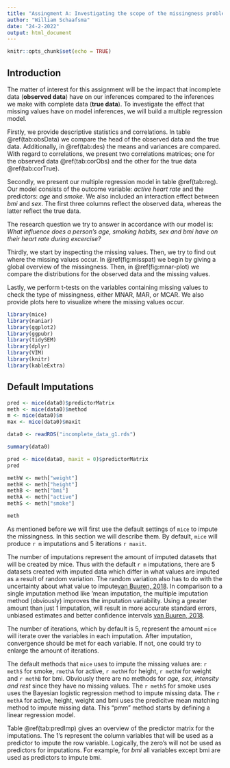 ```yaml
---
title: "Assingment A: Investigating the scope of the missingness problem"
author: "William Schaafsma"
date: "24-2-2022"
output: html_document
---
```


```r
knitr::opts_chunk$set(echo = TRUE)
```

## Introduction

The matter of interest for this assignment will be the impact that incomplete data (**observed data**) have on our inferences compared to the inferences we make with complete data (**true data**). To investigate the effect that missing values have on model inferences, we will build a multiple regression model. 

Firstly, we provide descriptive statistics and correlations. In table \@ref(tab:obsData) we compare the head of the observed data and the true data. Additionally, in \@ref(tab:des) the means and variances are compared. With regard to correlations, we present two correlations matrices; one for the observed data \@ref(tab:corObs) and the other for the true data \@ref(tab:corTrue). 

Secondly, we present our multiple regression model in table \@ref(tab:reg). Our model consists of the outcome variable: *active heart rate* and the predictors: *age* and *smoke*. We also included an interaction effect between *bmi* and *sex*. The first three columns reflect the observed data, whereas the latter reflect the true data.

The research question we try to answer in accordance with our model is: *What influence does a person's age, smoking habits, sex and bmi have on their heart rate during excercise?*

Thirdly, we start by inspecting the missing values. Then, we try to find out where the missing values occur. In \@ref(fig:misspat) we begin by giving a global overview of the missingness. Then, in \@ref(fig:mnar-plot) we compare the distributions for the observed data and the missing values. 

Lastly, we perform t-tests on the variables containing missing values to check the type of missingness, either MNAR, MAR, or MCAR. We also provide plots here to visualize where the missing values occur.


```r
library(mice)
library(naniar)
library(ggplot2)
library(ggpubr)
library(tidySEM)
library(dplyr)
library(VIM)
library(knitr)
library(kableExtra)
``` 


## Default Imputations{#defImp}
```r
pred <- mice(data0)$predictorMatrix
meth <- mice(data0)$method
m <- mice(data0)$m
max <- mice(data0)$maxit
```




```r
data0 <- readRDS("incomplete_data_g1.rds")
```

```r
summary(data0)
```

```r
pred <- mice(data0, maxit = 0)$predictorMatrix
pred
```


```r
methW <- meth["weight"]
methH <- meth["height"]
methB <- meth["bmi"]
methA <- meth["active"]
methS <- meth["smoke"]
```

```r
meth
```

As mentioned before we will first use the default settings of `mice` to impute the missingness. In this section we will describe them. By default, `mice` will produce `r m` imputations and 5 iterations `r maxit`. 

The number of imputations represent the amount of imputed datasets that will be created by mice. Thus with the default `r m` imputations, there are 5 datasets created with imputed data which differ in what values are imputed as a result of random variation. The random variation also has to do with the uncertainty about what value to impute[van Buuren, 2018](https://stefvanbuuren.name/fimd/sec-nutshell.html#fig:miflow). In comparison to a single imputation method like 'mean imputation, the multiple imputation method (obviously) improves the imputation variability. 
Using a greater amount than just 1 imputation, will result in more accurate standard errors, unbiased estimates and better confidence intervals [van Buuren, 2018](https://stefvanbuuren.name/fimd/sec-howmany.html).

The number of iterations, which by default is 5, represent the amount `mice` will iterate over the variables in each imputation. After imputation, convergence should be met for each variable. If not, one could try to enlarge the amount of iterations.

The default methods that `mice` uses to impute the missing values are: `r methS` for smoke, `rmethA` for active, `r methH` for height, `r methW` for weight and `r methB` for bmi. Obviously there are no methods for *age, sex, intensity and rest* since they have no missing values. The `r methS` for smoke uses uses the Bayesian logistic regression method to impute missing data. The `r methA` for active, height, weight and bmi uses the predicitve mean matching method to impute missing data. This "pmm" method starts by defining a linear regression model. 


Table \@ref(tab:predImp) gives an overview of the predictor matrix for the imputations. The 1's represent the column variables that will be used as a predictor to impute the row variable. Logically, the zero's will not be used as predictors for imputations. For example, for *bmi* all variables except bmi are used as predictors to impute bmi. 


